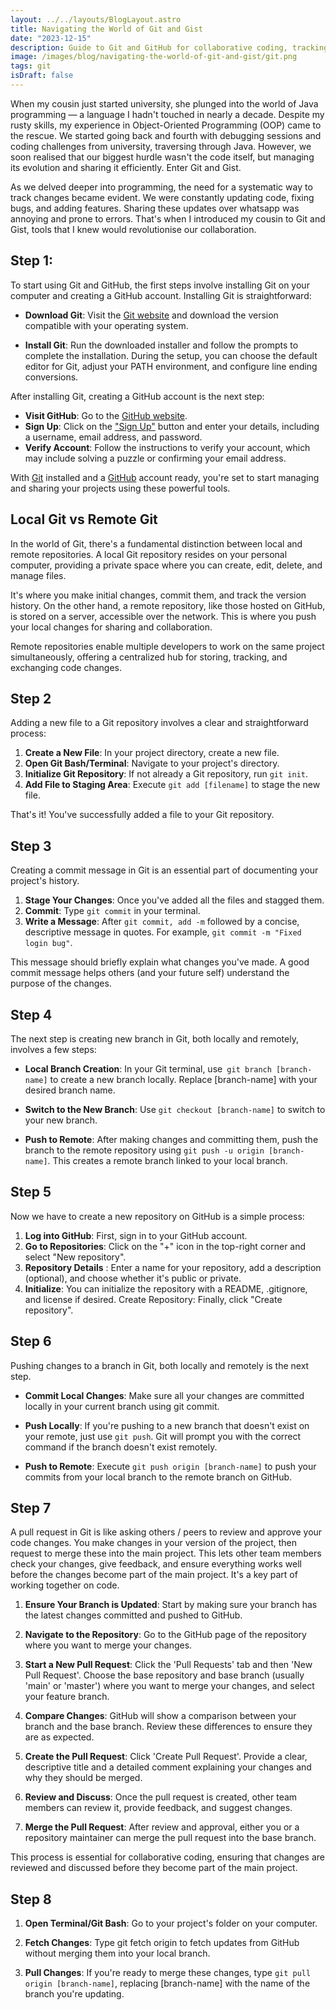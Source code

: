 ```yaml
---
layout: ../../layouts/BlogLayout.astro
title: Navigating the World of Git and Gist
date: "2023-12-15"
description: Guide to Git and GitHub for collaborative coding, tracking changes, and version control.
image: /images/blog/navigating-the-world-of-git-and-gist/git.png
tags: git
isDraft: false
---
```


When my cousin just started university, she plunged into the world of Java programming — a language I hadn't touched in nearly a decade. Despite my rusty skills, my experience in Object-Oriented Programming (OOP) came to the rescue. We started going back and fourth with debugging sessions and coding challenges from university, traversing through Java. However, we soon realised that our biggest hurdle wasn't the code itself, but managing its evolution and sharing it efficiently. Enter Git and Gist.

As we delved deeper into programming, the need for a systematic way to track changes became evident. We were constantly updating code, fixing bugs, and adding features. Sharing these updates over whatsapp was annoying and prone to errors. That's when I introduced my cousin to Git and Gist, tools that I knew would revolutionise our collaboration.

## Step 1:

To start using Git and GitHub, the first steps involve installing Git on your computer and creating a GitHub account. Installing Git is straightforward:

- **Download Git**: Visit the [Git website](https://git-scm.com/downloads) and download the version compatible with your operating system.

- **Install Git**: Run the downloaded installer and follow the prompts to complete the installation. During the setup, you can choose the default editor for Git, adjust your PATH environment, and configure line ending conversions.

After installing Git, creating a GitHub account is the next step:

- **Visit GitHub**: Go to the [GitHub website](https://github.com).
- **Sign Up**: Click on the ["Sign Up"](https://github.com/signup) button and enter your details, including a username, email address, and password.
- **Verify Account**: Follow the instructions to verify your account, which may include solving a puzzle or confirming your email address.

With [Git](https://git-scm.com/downloads) installed and a [GitHub](https://github.com) account ready, you're set to start managing and sharing your projects using these powerful tools.

## Local Git vs Remote Git

In the world of Git, there's a fundamental distinction between local and remote repositories. A local Git repository resides on your personal computer, providing a private space where you can create, edit, delete, and manage files.

It's where you make initial changes, commit them, and track the version history. On the other hand, a remote repository, like those hosted on GitHub, is stored on a server, accessible over the network. This is where you push your local changes for sharing and collaboration.

Remote repositories enable multiple developers to work on the same project simultaneously, offering a centralized hub for storing, tracking, and exchanging code changes.

## Step 2

Adding a new file to a Git repository involves a clear and straightforward process:

1. **Create a New File**: In your project directory, create a new file.
2. **Open Git Bash/Terminal**: Navigate to your project's directory.
3. **Initialize Git Repository**: If not already a Git repository, run `git init`.
4. **Add File to Staging Area**: Execute `git add [filename]` to stage the new file.

That's it! You've successfully added a file to your Git repository.

## Step 3

Creating a commit message in Git is an essential part of documenting your project's history.

1. **Stage Your Changes**: Once you've added all the files and stagged them.
2. **Commit**: Type `git commit` in your terminal.
3. **Write a Message**: After `git commit, add -m` followed by a concise, descriptive message in quotes. For example, `git commit -m "Fixed login bug"`.

This message should briefly explain what changes you've made. A good commit message helps others (and your future self) understand the purpose of the changes.

## Step 4

The next step is creating new branch in Git, both locally and remotely, involves a few steps:

- **Local Branch Creation**: In your Git terminal, use` git branch [branch-name]` to create a new branch locally. Replace [branch-name] with your desired branch name.

- **Switch to the New Branch**: Use `git checkout [branch-name]` to switch to your new branch.

- **Push to Remote**: After making changes and committing them, push the branch to the remote repository using `git push -u origin [branch-name]`. This creates a remote branch linked to your local branch.

## Step 5

Now we have to create a new repository on GitHub is a simple process:

1. **Log into GitHub**: First, sign in to your GitHub account.
2. **Go to Repositories**: Click on the "+" icon in the top-right corner and select "New repository".
3. **Repository Details** : Enter a name for your repository, add a description (optional), and choose whether it's public or private.
4. **Initialize**: You can initialize the repository with a README, .gitignore, and license if desired.
   Create Repository: Finally, click "Create repository".

## Step 6

Pushing changes to a branch in Git, both locally and remotely is the next step.

- **Commit Local Changes**: Make sure all your changes are committed locally in your current branch using git commit.

- **Push Locally**: If you're pushing to a new branch that doesn't exist on your remote, just use `git push`. Git will prompt you with the correct command if the branch doesn't exist remotely.

- **Push to Remote**: Execute `git push origin [branch-name]` to push your commits from your local branch to the remote branch on GitHub.

## Step 7

A pull request in Git is like asking others / peers to review and approve your code changes. You make changes in your version of the project, then request to merge these into the main project. This lets other team members check your changes, give feedback, and ensure everything works well before the changes become part of the main project. It's a key part of working together on code.

1. **Ensure Your Branch is Updated**: Start by making sure your branch has the latest changes committed and pushed to GitHub.

2. **Navigate to the Repository**: Go to the GitHub page of the repository where you want to merge your changes.

3. **Start a New Pull Request**: Click the 'Pull Requests' tab and then 'New Pull Request'. Choose the base repository and base branch (usually 'main' or 'master') where you want to merge your changes, and select your feature branch.

4. **Compare Changes**: GitHub will show a comparison between your branch and the base branch. Review these differences to ensure they are as expected.

5. **Create the Pull Request**: Click 'Create Pull Request'. Provide a clear, descriptive title and a detailed comment explaining your changes and why they should be merged.

6. **Review and Discuss**: Once the pull request is created, other team members can review it, provide feedback, and suggest changes.

7. **Merge the Pull Request**: After review and approval, either you or a repository maintainer can merge the pull request into the base branch.

This process is essential for collaborative coding, ensuring that changes are reviewed and discussed before they become part of the main project.

## Step 8

1. **Open Terminal/Git Bash**: Go to your project's folder on your computer.

2. **Fetch Changes**: Type git fetch origin to fetch updates from GitHub without merging them into your local branch.

3. **Pull Changes**: If you're ready to merge these changes, type `git pull origin [branch-name]`, replacing [branch-name] with the name of the branch you're updating.
